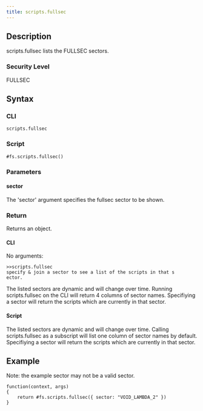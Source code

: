 ```yaml
---
title: scripts.fullsec
---
```


## Description

scripts.fullsec lists the FULLSEC sectors.

### Security Level

FULLSEC

## Syntax

### CLI

```
scripts.fullsec
```

### Script

```
#fs.scripts.fullsec()
```

### Parameters

#### sector

The 'sector' argument specifies the fullsec sector to be shown.

### Return

Returns an object.

#### CLI

No arguments:

```
>>scripts.fullsec
specify & join a sector to see a list of the scripts in that s
ector.
```

The listed sectors are dynamic and will change over time. Running scripts.fullsec on the CLI will return 4 columns of sector names. Specifiying a sector will return the scripts which are currently in that sector.

#### Script

The listed sectors are dynamic and will change over time. Calling scripts.fullsec as a subscript will list one column of sector names by default. Specifiying a sector will return the scripts which are currently in that sector.

## Example

Note: the example sector may not be a valid sector.

```
function(context, args)
{
	return #fs.scripts.fullsec({ sector: "VOID_LAMBDA_2" })
}
```
